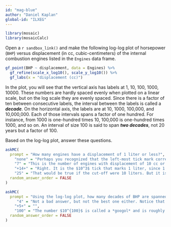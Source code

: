 ```yaml
---
id: "mag-blue"
author: "Daniel Kaplan"
global-id: "ILXEG"
---
```


```r

library(mosaic)
library(mosaicCalc)
```

Open a `r sandbox_link()` and make the following log-log plot of horsepower (`BHP`) versus displacement (in cc, cubic-centimeters) of the internal combustion engines listed in the `Engines` data frame. 

::: {.scaffolding  data-latex=""}
```r
gf_point(BHP ~ displacement, data = Engines) %>%
  gf_refine(scale_x_log10(), scale_y_log10()) %>%
  gf_labs(x = "displacement (cc)")
```
:::

In the plot, you will see that the vertical axis has labels at 1, 10, 100, 1000, 10000. These numbers are hardly spaced evenly when plotted on a linear scale, but on the log scale they are evenly spaced. Since there is a factor of ten between consecutive labels, the interval between the labels is called a ***decade***. On the horizontal axis, the labels are at 10, 1000, 100,000, and 10,000,000. Each of those intervals spans a factor of one hundred. For instance, from 1000 is one-hundred times 10, 100,000 is one-hundred times 1000, and so on. An interval of size 100 is said to span ***two decades***, not 20 years but a factor of 100.

Based on the log-log plot, answer these questions.

```r
askMC(
  prompt = "How many engines have a displacement of 1 liter or less?",
    "none" = "Perhaps you recognized that the left-most tick mark corresponds to a value of 1, and that no data points are 1 or smaller. But one liter corresponds to 1000 cc.",
    "7" = "This is the number of engines with displacement of 10 cc or smaller. But one liter corresponds to 1000 cc.",
    "+14+" = "Right. It is the $10^3$ tick that marks 1 liter, since 1 liter is 1000 cc.",
    "25" = "That would be true if the cut-off were 10 liters. But it is not.",
  random_answer_order = FALSE
)
```

```r
askMC(
  prompt = "Using the log-log plot, how many decades of BHP are spanned by the data?",
     "4" = "Not a bad answer, but not the best one either. Notice that the smallest engine is about half a decade below 1 BPM, and the largest is  about half a decade above 10,000 BPH",
    "+5+" = "",
    "100" = "The number $10^{100}$ is called a *googol* and is roughly how many particles (including photons, neutrinos, etc.)  are in the universe. Imagine,  quite contrary to fact, that 1 BHP could be generated by burning one molecule of fuel per second. Then as many fuel molecules as there are particles in the universe would have  to  be burned each second to power an engine at the high end of a span of 100 decades.",
  random_answer_order = FALSE
)
```

